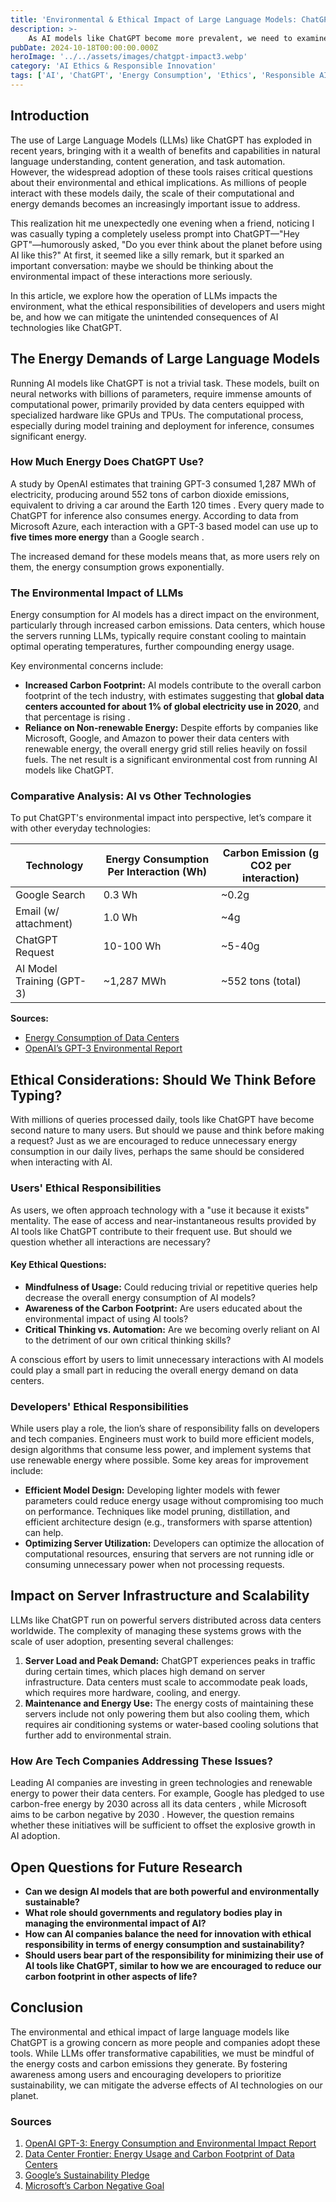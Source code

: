 ```yaml
---
title: 'Environmental & Ethical Impact of Large Language Models: ChatGPT's Challenges'
description: >-
    As AI models like ChatGPT become more prevalent, we need to examine their environmental footprint and ethical considerations. This article explores the energy consumption, environmental impact, server infrastructure, and the responsibilities of users and developers in managing AI responsibly.
pubDate: 2024-10-18T00:00:00.000Z
heroImage: '../../assets/images/chatgpt-impact3.webp'
category: 'AI Ethics & Responsible Innovation'
tags: ['AI', 'ChatGPT', 'Energy Consumption', 'Ethics', 'Responsible AI']
---
```


## Introduction

The use of Large Language Models (LLMs) like ChatGPT has exploded in recent years, bringing with it a wealth of benefits and capabilities in natural language understanding, content generation, and task automation. However, the widespread adoption of these tools raises critical questions about their environmental and ethical implications. As millions of people interact with these models daily, the scale of their computational and energy demands becomes an increasingly important issue to address.

This realization hit me unexpectedly one evening when a friend, noticing I was casually typing a completely useless prompt into ChatGPT—"Hey GPT"—humorously asked, "Do you ever think about the planet before using AI like this?" At first, it seemed like a silly remark, but it sparked an important conversation: maybe we should be thinking about the environmental impact of these interactions more seriously.

In this article, we explore how the operation of LLMs impacts the environment, what the ethical responsibilities of developers and users might be, and how we can mitigate the unintended consequences of AI technologies like ChatGPT.

## The Energy Demands of Large Language Models

Running AI models like ChatGPT is not a trivial task. These models, built on neural networks with billions of parameters, require immense amounts of computational power, primarily provided by data centers equipped with specialized hardware like GPUs and TPUs. The computational process, especially during model training and deployment for inference, consumes significant energy.

### How Much Energy Does ChatGPT Use?

A study by OpenAI estimates that training GPT-3 consumed 1,287 MWh of electricity, producing around 552 tons of carbon dioxide emissions, equivalent to driving a car around the Earth 120 times  . Every query made to ChatGPT for inference also consumes energy. According to data from Microsoft Azure, each interaction with a GPT-3 based model can use up to **five times more energy** than a Google search .

The increased demand for these models means that, as more users rely on them, the energy consumption grows exponentially.

### The Environmental Impact of LLMs

Energy consumption for AI models has a direct impact on the environment, particularly through increased carbon emissions. Data centers, which house the servers running LLMs, typically require constant cooling to maintain optimal operating temperatures, further compounding energy usage.

Key environmental concerns include:

- **Increased Carbon Footprint:** AI models contribute to the overall carbon footprint of the tech industry, with estimates suggesting that **global data centers accounted for about 1% of global electricity use in 2020**, and that percentage is rising .
- **Reliance on Non-renewable Energy:** Despite efforts by companies like Microsoft, Google, and Amazon to power their data centers with renewable energy, the overall energy grid still relies heavily on fossil fuels. The net result is a significant environmental cost from running AI models like ChatGPT.

### Comparative Analysis: AI vs Other Technologies

To put ChatGPT's environmental impact into perspective, let’s compare it with other everyday technologies:

| Technology             | Energy Consumption Per Interaction (Wh) | Carbon Emission (g CO2 per interaction) |
|------------------------|-----------------------------------------|-----------------------------------------|
| Google Search          | 0.3 Wh                                  | ~0.2g                                  |
| Email (w/ attachment)  | 1.0 Wh                                  | ~4g                                    |
| ChatGPT Request        | 10-100 Wh                               | ~5-40g                                 |
| AI Model Training (GPT-3)| ~1,287 MWh                             | ~552 tons (total)                      |

**Sources:**
- [Energy Consumption of Data Centers](https://datacenterfrontier.com/data-center-energy-usage-stats/) 
- [OpenAI’s GPT-3 Environmental Report](https://openai.com/gpt-3) 

## Ethical Considerations: Should We Think Before Typing?

With millions of queries processed daily, tools like ChatGPT have become second nature to many users. But should we pause and think before making a request? Just as we are encouraged to reduce unnecessary energy consumption in our daily lives, perhaps the same should be considered when interacting with AI.

### Users' Ethical Responsibilities

As users, we often approach technology with a "use it because it exists" mentality. The ease of access and near-instantaneous results provided by AI tools like ChatGPT contribute to their frequent use. But should we question whether all interactions are necessary?

#### Key Ethical Questions:
- **Mindfulness of Usage:** Could reducing trivial or repetitive queries help decrease the overall energy consumption of AI models?
- **Awareness of the Carbon Footprint:** Are users educated about the environmental impact of using AI tools?
- **Critical Thinking vs. Automation:** Are we becoming overly reliant on AI to the detriment of our own critical thinking skills?

A conscious effort by users to limit unnecessary interactions with AI models could play a small part in reducing the overall energy demand on data centers.

### Developers' Ethical Responsibilities

While users play a role, the lion’s share of responsibility falls on developers and tech companies. Engineers must work to build more efficient models, design algorithms that consume less power, and implement systems that use renewable energy where possible. Some key areas for improvement include:

- **Efficient Model Design:** Developing lighter models with fewer parameters could reduce energy usage without compromising too much on performance. Techniques like model pruning, distillation, and efficient architecture design (e.g., transformers with sparse attention) can help.
- **Optimizing Server Utilization:** Developers can optimize the allocation of computational resources, ensuring that servers are not running idle or consuming unnecessary power when not processing requests.

## Impact on Server Infrastructure and Scalability

LLMs like ChatGPT run on powerful servers distributed across data centers worldwide. The complexity of managing these systems grows with the scale of user adoption, presenting several challenges:

1. **Server Load and Peak Demand:** ChatGPT experiences peaks in traffic during certain times, which places high demand on server infrastructure. Data centers must scale to accommodate peak loads, which requires more hardware, cooling, and energy.
2. **Maintenance and Energy Use:** The energy costs of maintaining these servers include not only powering them but also cooling them, which requires air conditioning systems or water-based cooling solutions that further add to environmental strain.

### How Are Tech Companies Addressing These Issues?

Leading AI companies are investing in green technologies and renewable energy to power their data centers. For example, Google has pledged to use carbon-free energy by 2030 across all its data centers , while Microsoft aims to be carbon negative by 2030 . However, the question remains whether these initiatives will be sufficient to offset the explosive growth in AI adoption.

## Open Questions for Future Research

- **Can we design AI models that are both powerful and environmentally sustainable?**
- **What role should governments and regulatory bodies play in managing the environmental impact of AI?**
- **How can AI companies balance the need for innovation with ethical responsibility in terms of energy consumption and sustainability?**
- **Should users bear part of the responsibility for minimizing their use of AI tools like ChatGPT, similar to how we are encouraged to reduce our carbon footprint in other aspects of life?**

## Conclusion

The environmental and ethical impact of large language models like ChatGPT is a growing concern as more people and companies adopt these tools. While LLMs offer transformative capabilities, we must be mindful of the energy costs and carbon emissions they generate. By fostering awareness among users and encouraging developers to prioritize sustainability, we can mitigate the adverse effects of AI technologies on our planet.

### Sources
1. [OpenAI GPT-3: Energy Consumption and Environmental Impact Report](https://openai.com/gpt-3) 
2. [Data Center Frontier: Energy Usage and Carbon Footprint of Data Centers](https://datacenterfrontier.com/data-center-energy-usage-stats/) 
3. [Google’s Sustainability Pledge](https://sustainability.google/) 
4. [Microsoft’s Carbon Negative Goal](https://blogs.microsoft.com/on-the-issues/2020/01/16/microsoft-carbon-negative-2030/) 